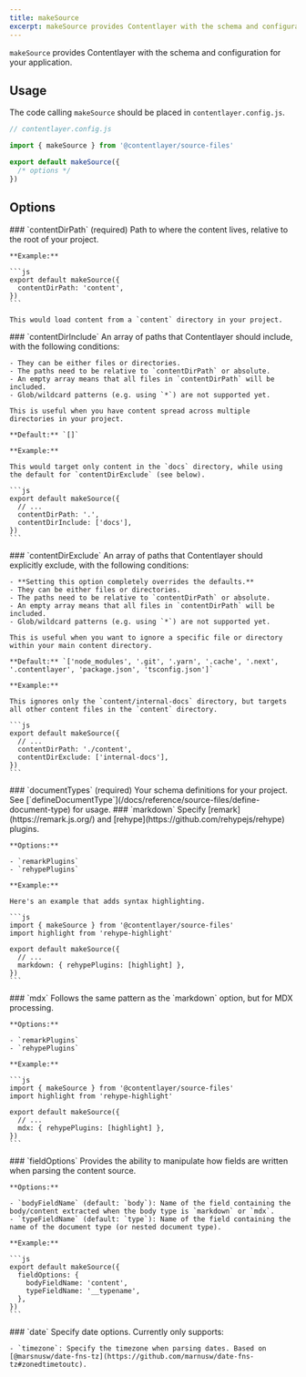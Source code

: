 ```yaml
---
title: makeSource
excerpt: makeSource provides Contentlayer with the schema and configuration when using local files as the content source.
---
```


`makeSource` provides Contentlayer with the schema and configuration for your application.

## Usage

The code calling `makeSource` should be placed in `contentlayer.config.js`.

```ts
// contentlayer.config.js

import { makeSource } from '@contentlayer/source-files'

export default makeSource({
  /* options */
})
```

## Options

<OptionsTable>
  <OptionTitle>
    ### `contentDirPath`
    (required)

  </OptionTitle>
  <OptionDescription>
    Path to where the content lives, relative to the root of your project.

    **Example:**

    ```js
    export default makeSource({
      contentDirPath: 'content',
    })
    ```

    This would load content from a `content` directory in your project.

  </OptionDescription>
  <OptionTitle>
    ### `contentDirInclude`

  </OptionTitle>
  <OptionDescription>
    An array of paths that Contentlayer should include, with the following conditions:

    - They can be either files or directories.
    - The paths need to be relative to `contentDirPath` or absolute.
    - An empty array means that all files in `contentDirPath` will be included.
    - Glob/wildcard patterns (e.g. using `*`) are not supported yet.

    This is useful when you have content spread across multiple directories in your project.

    **Default:** `[]`

    **Example:**

    This would target only content in the `docs` directory, while using the default for `contentDirExclude` (see below).

    ```js
    export default makeSource({
      // ...
      contentDirPath: '.',
      contentDirInclude: ['docs'],
    })
    ```

  </OptionDescription>
  <OptionTitle>
    ### `contentDirExclude`

  </OptionTitle>
  <OptionDescription>
    An array of paths that Contentlayer should explicitly exclude, with the following conditions:

    - **Setting this option completely overrides the defaults.**
    - They can be either files or directories.
    - The paths need to be relative to `contentDirPath` or absolute.
    - An empty array means that all files in `contentDirPath` will be included.
    - Glob/wildcard patterns (e.g. using `*`) are not supported yet.

    This is useful when you want to ignore a specific file or directory within your main content directory.

    **Default:** `['node_modules', '.git', '.yarn', '.cache', '.next', '.contentlayer', 'package.json', 'tsconfig.json']`

    **Example:**

    This ignores only the `content/internal-docs` directory, but targets all other content files in the `content` directory.

    ```js
    export default makeSource({
      // ...
      contentDirPath: './content',
      contentDirExclude: ['internal-docs'],
    })
    ```

  </OptionDescription>
  <OptionTitle>
    ### `documentTypes`
    (required)

  </OptionTitle>
  <OptionDescription>
    Your schema definitions for your project. See [`defineDocumentType`](/docs/reference/source-files/define-document-type) for usage.

  </OptionDescription>
  <OptionTitle>
    ### `markdown`

  </OptionTitle>
  <OptionDescription>
    Specify [remark](https://remark.js.org/) and [rehype](https://github.com/rehypejs/rehype) plugins.

    **Options:**

    - `remarkPlugins`
    - `rehypePlugins`

    **Example:**

    Here's an example that adds syntax highlighting.

    ```js
    import { makeSource } from '@contentlayer/source-files'
    import highlight from 'rehype-highlight'

    export default makeSource({
      // ...
      markdown: { rehypePlugins: [highlight] },
    })
    ```

  </OptionDescription>
  <OptionTitle>
    ### `mdx`

  </OptionTitle>
  <OptionDescription>
    Follows the same pattern as the `markdown` option, but for MDX processing.

    **Options:**

    - `remarkPlugins`
    - `rehypePlugins`

    **Example:**

    ```js
    import { makeSource } from '@contentlayer/source-files'
    import highlight from 'rehype-highlight'

    export default makeSource({
      // ...
      mdx: { rehypePlugins: [highlight] },
    })
    ```

  </OptionDescription>
  <OptionTitle>
    ### `fieldOptions`

  </OptionTitle>
  <OptionDescription>
    Provides the ability to manipulate how fields are written when parsing the content source.

    **Options:**

    - `bodyFieldName` (default: `body`): Name of the field containing the body/content extracted when the body type is `markdown` or `mdx`.
    - `typeFieldName` (default: `type`): Name of the field containing the name of the document type (or nested document type).

    **Example:**

    ```js
    export default makeSource({
      fieldOptions: {
        bodyFieldName: 'content',
        typeFieldName: '__typename',
      },
    })
    ```

  </OptionDescription>
  <OptionTitle>
    ### `date`

  </OptionTitle>
  <OptionDescription>
    Specify date options. Currently only supports:

    - `timezone`: Specify the timezone when parsing dates. Based on [@marsnusw/date-fns-tz](https://github.com/marnusw/date-fns-tz#zonedtimetoutc).

  </OptionDescription>
</OptionsTable>
